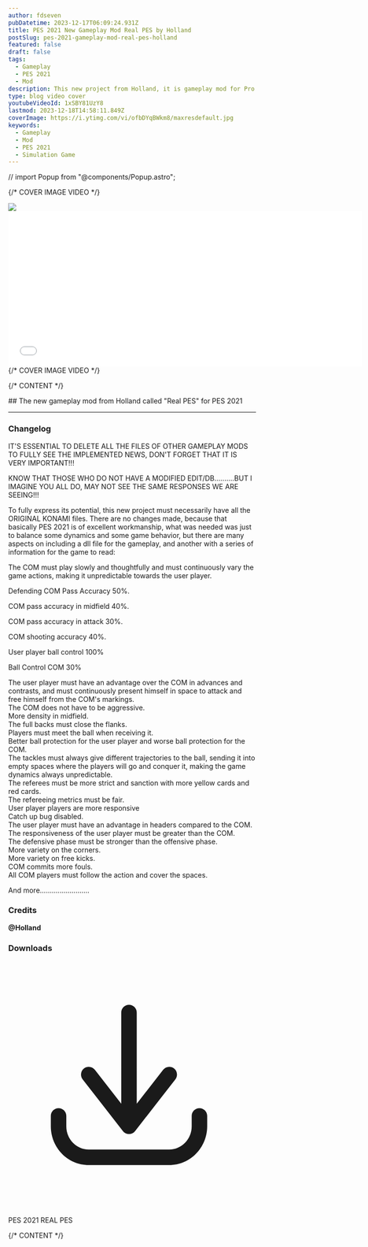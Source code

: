 ```yaml
---
author: fdseven
pubDatetime: 2023-12-17T06:09:24.931Z
title: PES 2021 New Gameplay Mod Real PES by Holland
postSlug: pes-2021-gameplay-mod-real-pes-holland
featured: false
draft: false
tags:
  - Gameplay
  - PES 2021
  - Mod
description: This new project from Holland, it is gameplay mod for Pro Evolution Soccer 2021. Check this out, it's a NEW GAMING EXPERIENCE!!!
type: blog video cover
youtubeVideoId: 1xSBY81UzY8
lastmod: 2023-12-18T14:58:11.849Z
coverImage: https://i.ytimg.com/vi/ofbDYqBWkm8/maxresdefault.jpg
keywords:
  - Gameplay
  - Mod
  - PES 2021
  - Simulation Game
---
```


// import Popup from "@components/Popup.astro";

{/* COVER IMAGE VIDEO */}

<div class="col-start-1 col-span-8 lg:col-start-2 lg:col-end-9 lg:row-span-2 mt-0 lg:-mt-40">
  <div class="relative grid lg:-mr-8">
    <img
      src={frontmatter.coverImage}
      class="cover w-full aspect-video object-cover col-start-1 row-start-1"
    />
    <Modal
      modalId="gpholland"
      className="play-btn w-full h-full p-3 hover:scale-110 transition duration-300 col-start-1 row-start-1 place-self-center z-10"
      embedYT="yes"
    >
      <main slot="main">
        <div class="grid">
          <iframe
            id="player"
            class="max-w-[90vw] h-[100vh] max-h-[50.25vw] lg:max-h-[720px] w-[100vw] lg:max-w-7xl -m-6 row-start-1 col-start-1"
            width="720"
            height="315"
            src={`https://www.youtube.com/embed/${frontmatter.youtubeVideoId}?enablejsapi=1`}
            title="YouTube video player"
            frameborder="0"
            allow="accelerometer; autoplay; clipboard-write; encrypted-media; gyroscope; picture-in-picture; web-share"
            allowfullscreen
          ></iframe>
        </div>
      </main>
    </Modal>
  </div>
</div>
{/* COVER IMAGE VIDEO */}

{/* CONTENT */}

<div class="col-span-8 md:col-start-2 md:col-span-6 lg:col-start-2 lg:col-span-4 [&>h2]:!mt-0">
  ## The new gameplay mod from Holland called "Real PES" for PES 2021
  
  <hr />

### Changelog

IT'S ESSENTIAL TO DELETE ALL THE FILES OF OTHER GAMEPLAY MODS TO FULLY SEE THE IMPLEMENTED NEWS, DON'T FORGET THAT IT IS VERY IMPORTANT!!!

KNOW THAT THOSE WHO DO NOT HAVE A MODIFIED EDIT/DB..........BUT I IMAGINE YOU ALL DO, MAY NOT SEE THE SAME RESPONSES WE ARE SEEING!!!

To fully express its potential, this new project must necessarily have all the ORIGINAL KONAMI files.
There are no changes made, because that basically PES 2021 is of excellent workmanship, what was needed was just to balance
some dynamics and some game behavior, but there are many aspects on including a dll file for the gameplay, and another with a series
of information for the game to read:

The COM must play slowly and thoughtfully and must continuously vary the game actions, making it unpredictable towards the user player.

Defending COM Pass Accuracy 50%.

COM pass accuracy in midfield 40%.

COM pass accuracy in attack 30%.

COM shooting accuracy 40%.

User player ball control 100%

Ball Control COM 30%

The user player must have an advantage over the COM in advances and contrasts, and must continuously present himself in space to attack and free himself from the COM's markings. <br />
The COM does not have to be aggressive.<br />
More density in midfield.<br />
The full backs must close the flanks.<br />
Players must meet the ball when receiving it.<br />
Better ball protection for the user player and worse ball protection for the COM.<br />
The tackles must always give different trajectories to the ball, sending it into empty spaces where the players will go and conquer it, making the game dynamics always unpredictable.<br />
The referees must be more strict and sanction with more yellow cards and red cards.<br />
The refereeing metrics must be fair.<br />
User player players are more responsive<br />
Catch up bug disabled.<br />
The user player must have an advantage in headers compared to the COM.<br />
The responsiveness of the user player must be greater than the COM.<br />
The defensive phase must be stronger than the offensive phase.<br />
More variety on the corners.<br />
More variety on free kicks.<br />
COM commits more fouls.<br />
All COM players must follow the action and cover the spaces.<br />

And more.........................<br />

### Credits

**@Holland**

### Downloads

  <div className="flex flex-wrap gap-2">
    <LinkButton
      targetNew={true}
      title="PES 2021 SIMULATION GAME"
      href="https://modsfire.com/3HB9P3Gn40nbf8H"
      className="flex items-center [&>p]:!m-0 px-4 !text-skin-inverted [&>p]:!text-skin-inverted [&>p>svg]:text-skin-inverted bg-skin-accent rounded-full !decoration-transparent border border-skin-accent transition duration-500"
    >
      <svg
        class="text-skin-inverted"
        viewBox="0 0 24 24"
        fill="none"
        xmlns="http://www.w3.org/2000/svg"
      >
        <g id="SVGRepo_bgCarrier" stroke-width="0"></g>
        <g
          id="SVGRepo_tracerCarrier"
          stroke-linecap="round"
          stroke-linejoin="round"
        ></g>
        <g id="SVGRepo_iconCarrier">
          <path
            d="M5.625 15C5.625 14.5858 5.28921 14.25 4.875 14.25C4.46079 14.25 4.125 14.5858 4.125 15H5.625ZM4.875 16H4.125H4.875ZM19.275 15C19.275 14.5858 18.9392 14.25 18.525 14.25C18.1108 14.25 17.775 14.5858 17.775 15H19.275ZM11.1086 15.5387C10.8539 15.8653 10.9121 16.3366 11.2387 16.5914C11.5653 16.8461 12.0366 16.7879 12.2914 16.4613L11.1086 15.5387ZM16.1914 11.4613C16.4461 11.1347 16.3879 10.6634 16.0613 10.4086C15.7347 10.1539 15.2634 10.2121 15.0086 10.5387L16.1914 11.4613ZM11.1086 16.4613C11.3634 16.7879 11.8347 16.8461 12.1613 16.5914C12.4879 16.3366 12.5461 15.8653 12.2914 15.5387L11.1086 16.4613ZM8.39138 10.5387C8.13662 10.2121 7.66533 10.1539 7.33873 10.4086C7.01212 10.6634 6.95387 11.1347 7.20862 11.4613L8.39138 10.5387ZM10.95 16C10.95 16.4142 11.2858 16.75 11.7 16.75C12.1142 16.75 12.45 16.4142 12.45 16H10.95ZM12.45 5C12.45 4.58579 12.1142 4.25 11.7 4.25C11.2858 4.25 10.95 4.58579 10.95 5H12.45ZM4.125 15V16H5.625V15H4.125ZM4.125 16C4.125 18.0531 5.75257 19.75 7.8 19.75V18.25C6.61657 18.25 5.625 17.2607 5.625 16H4.125ZM7.8 19.75H15.6V18.25H7.8V19.75ZM15.6 19.75C17.6474 19.75 19.275 18.0531 19.275 16H17.775C17.775 17.2607 16.7834 18.25 15.6 18.25V19.75ZM19.275 16V15H17.775V16H19.275ZM12.2914 16.4613L16.1914 11.4613L15.0086 10.5387L11.1086 15.5387L12.2914 16.4613ZM12.2914 15.5387L8.39138 10.5387L7.20862 11.4613L11.1086 16.4613L12.2914 15.5387ZM12.45 16V5H10.95V16H12.45Z"
            fill="currentColor"
          ></path>
        </g>
      </svg>
      <p class="group-hover:!text-skin-accent transition duration-500">
        PES 2021 REAL PES
      </p>
    </LinkButton>
  </div>
  
</div>
{/* CONTENT */}
